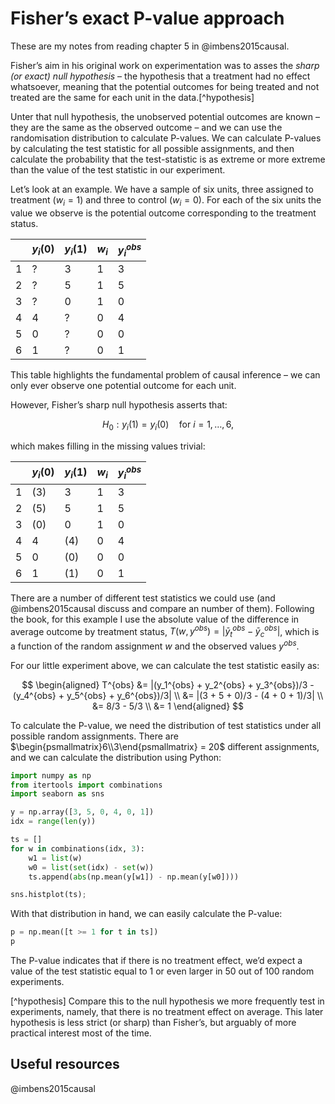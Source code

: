 # Fisher's exact P-value approach

These are my notes from reading chapter 5 in @imbens2015causal.

Fisher's aim in his original work on experimentation was to asses the *sharp (or exact) null hypothesis* -- the hypothesis that a treatment had no effect whatsoever, meaning that the potential outcomes for being treated and not treated are the same for each unit in the data.[^hypothesis]

Unter that null hypothesis, the unobserved potential outcomes are known -- they are the same as the observed outcome -- and we can use the randomisation distribution to calculate P-values. We can calculate P-values by calculating the test statistic for all possible assignments, and then calculate the probability that the test-statistic is as extreme or more extreme than the value of the test statistic in our experiment.

Let's look at an example. We have a sample of six units, three assigned to treatment ($w_i = 1$) and three to control ($w_i = 0$). For each of the six units the value we observe is the potential outcome corresponding to the treatment status.

|   | $y_i(0)$ | $y_i(1)$ | $w_i$ | $y_i^{obs}$ |
|---|----------|----------|-------|-------------|
| 1 | ?        | 3        | 1     | 3           |
| 2 | ?        | 5        | 1     | 5           |
| 3 | ?        | 0        | 1     | 0           |
| 4 | 4        | ?        | 0     | 4           |
| 5 | 0        | ?        | 0     | 0           |
| 6 | 1        | ?        | 0     | 1           |

This table highlights the fundamental problem of causal inference -- we can only ever observe one potential outcome for each unit.

However, Fisher's sharp null hypothesis asserts that:

$$
H_0: y_i(1) = y_i(0) \quad \text{for $i = 1, \dots, 6$},
$$

which makes filling in the missing values trivial:

|   | $y_i(0)$ | $y_i(1)$ | $w_i$ | $y_i^{obs}$ |
|---|----------|----------|-------|-------------|
| 1 | (3)        | 3        | 1     | 3           |
| 2 | (5)        | 5        | 1     | 5           |
| 3 | (0)        | 0        | 1     | 0           |
| 4 | 4        | (4)        | 0     | 4           |
| 5 | 0        | (0)        | 0     | 0           |
| 6 | 1        | (1)        | 0     | 1           |

There are a number of different test statistics we could use (and @imbens2015causal discuss and compare an number of them). Following the book, for this example I use the absolute value of the difference in average outcome by treatment status, $T(w, y^{obs}) = |\bar{y}_t^{obs} - \bar{y}_c^{obs}|$, which is a function of the random assignment $w$ and the observed values $y^{obs}$.

For our little experiment above, we can calculate the test statistic easily as:

$$
\begin{aligned}
T^{obs} &= |(y_1^{obs} + y_2^{obs} + y_3^{obs})/3 - (y_4^{obs} + y_5^{obs} + y_6^{obs})/3| \\
&= |(3 + 5 + 0)/3 - (4 + 0 + 1)/3| \\
&= 8/3 - 5/3 \\
&= 1
\end{aligned}
$$

To calculate the P-value, we need the distribution of test statistics under all possible random assignments. There are $\begin{psmallmatrix}6\\3\end{psmallmatrix} = 20$ different assignments, and we can calculate the distribution using Python:

```python
import numpy as np
from itertools import combinations
import seaborn as sns

y = np.array([3, 5, 0, 4, 0, 1])
idx = range(len(y))

ts = []
for w in combinations(idx, 3):
    w1 = list(w)
    w0 = list(set(idx) - set(w))
    ts.append(abs(np.mean(y[w1]) - np.mean(y[w0])))

sns.histplot(ts);
```

With that distribution in hand, we can easily calculate the P-value:

```python
p = np.mean([t >= 1 for t in ts])
p
```

The P-value indicates that if there is no treatment effect, we'd expect a value of the test statistic equal to 1 or even larger in 50 out of 100 random experiments.


[^hypothesis] Compare this to the null hypothesis we more frequently test in experiments, namely, that there is no treatment effect on average. This later hypothesis is less strict (or sharp) than Fisher's, but arguably of more practical interest most of the time.


## Useful resources

@imbens2015causal